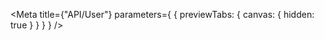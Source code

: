 
<Meta
  title={"API/User"}
  parameters={
    {
      previewTabs: {
        canvas: {
          hidden: true
        }
      }
    }
  }
/>

<D2UserPageIndex />
